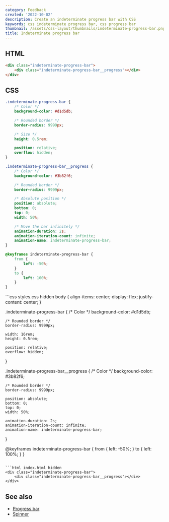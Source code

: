 ```yaml
---
category: Feedback
created: '2022-10-02'
description: Create an indeterminate progress bar with CSS
keywords: css indeterminate progress bar, css progress bar
thumbnail: /assets/css-layout/thumbnails/indeterminate-progress-bar.png
title: Indeterminate progress bar
---
```


## HTML

```html index.html
<div class="indeterminate-progress-bar">
    <div class="indeterminate-progress-bar__progress"></div>
</div>
```

## CSS

```css styles.css
.indeterminate-progress-bar {
    /* Color */
    background-color: #d1d5db;

    /* Rounded border */
    border-radius: 9999px;

    /* Size */
    height: 0.5rem;

    position: relative;
    overflow: hidden;
}

.indeterminate-progress-bar__progress {
    /* Color */
    background-color: #3b82f6;

    /* Rounded border */
    border-radius: 9999px;

    /* Absolute position */
    position: absolute;
    bottom: 0;
    top: 0;
    width: 50%;

    /* Move the bar infinitely */
    animation-duration: 2s;
    animation-iteration-count: infinite;
    animation-name: indeterminate-progress-bar;
}

@keyframes indeterminate-progress-bar {
    from {
        left: -50%;
    }
    to {
        left: 100%;
    }
}
```

<Playground>
```css styles.css hidden
body {
    align-items: center;
    display: flex;
    justify-content: center;
}

.indeterminate-progress-bar {
    /* Color */
    background-color: #d1d5db;

    /* Rounded border */
    border-radius: 9999px;

    width: 16rem;
    height: 0.5rem;

    position: relative;
    overflow: hidden;
}

.indeterminate-progress-bar__progress {
    /* Color */
    background-color: #3b82f6;

    /* Rounded border */
    border-radius: 9999px;

    position: absolute;
    bottom: 0;
    top: 0;
    width: 50%;

    animation-duration: 2s;
    animation-iteration-count: infinite;
    animation-name: indeterminate-progress-bar;
}

@keyframes indeterminate-progress-bar {
    from {
        left: -50%;
    }
    to {
        left: 100%;
    }
}
```

```html index.html hidden
<div class="indeterminate-progress-bar">
    <div class="indeterminate-progress-bar__progress"></div>
</div>
```
</Playground>

## See also

-   [Progress bar](https://phuoc.ng/collection/css-layout/progress-bar/)
-   [Spinner](https://phuoc.ng/collection/css-layout/spinner/)
